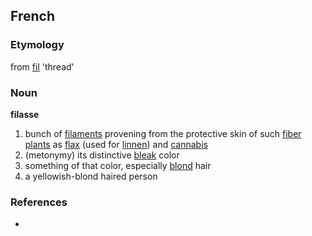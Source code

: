 ==French==
===Etymology===
from [[fil]] 'thread'

===Noun===
'''filasse''' {{f}}
# bunch of [[filament]]s provening from the protective skin of such [[fiber plant]]s as [[flax]] (used for [[linnen]]) and [[cannabis]]
# (metonymy) its distinctive [[bleak]] color
# something of that color, especially [[blond]] hair
# a yellowish-blond haired person

===References===
* {{NPLarousse}}